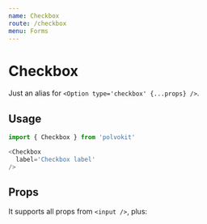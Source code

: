 ```yaml
---
name: Checkbox
route: /checkbox
menu: Forms
---
```



# Checkbox

Just an alias for `<Option type='checkbox' {...props} />`.

<Playground>
  <VerticalSpacer>
    <Checkbox
      label='Check it'
    />
    <Checkbox
      label='Checked input'
      defaultChecked
    />
  </VerticalSpacer>
</Playground>

## Usage

```js
import { Checkbox } from 'polvokit'

<Checkbox
  label='Checkbox label'
/>
```

## Props

It supports all props from `<input />`, plus:

<Props of={Option} />
